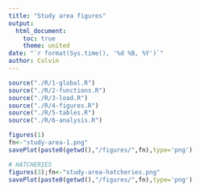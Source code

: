 ```yaml
---
title: "Study area figures"
output:
  html_document:
    toc: true
    theme: united
date: "`r format(Sys.time(), '%d %B, %Y')`"
author: Colvin
---
```


<!--

rmarkdown::render("index.Rmd")
-->

```r
source("./R/1-global.R")
source("./R/2-functions.R")
source("./R/3-load.R")
source("./R/4-figures.R")
source("./R/5-tables.R")
source("./R/6-analysis.R")
```


```r
figures(1)
fn<-"study-area-1.png"
savePlot(paste0(getwd(),"/figures/",fn),type='png')
```


```r
# HATCHERIES
figures(3);fn<-"study-area-hatcheries.png"
savePlot(paste0(getwd(),"/figures/",fn),type='png')
```


       